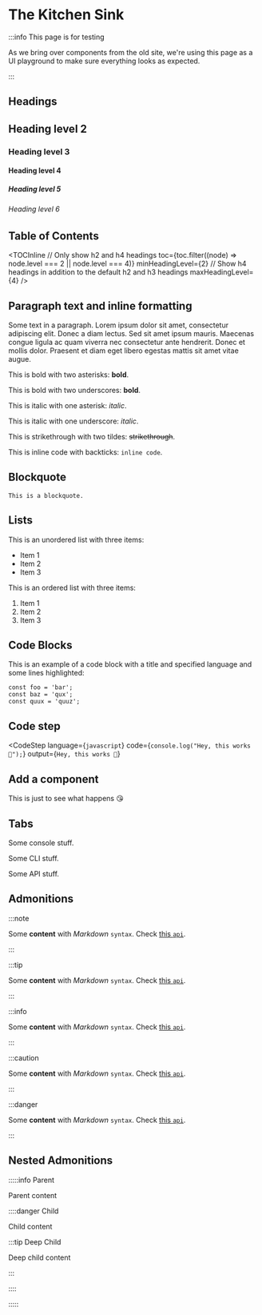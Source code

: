 
# The Kitchen Sink

:::info This page is for testing

As we bring over components from the old site, we're using this page as a UI playground to make sure everything looks as
expected.

:::

## Headings

## Heading level 2

### Heading level 3

#### Heading level 4

##### Heading level 5

###### Heading level 6

## Table of Contents

<TOCInline
  // Only show h2 and h4 headings
  toc={toc.filter((node) => node.level === 2 || node.level === 4)}
  minHeadingLevel={2}
  // Show h4 headings in addition to the default h2 and h3 headings
  maxHeadingLevel={4}
/>

## Paragraph text and inline formatting

Some text in a paragraph. Lorem ipsum dolor sit amet, consectetur adipiscing elit. Donec a diam lectus. Sed sit amet
ipsum mauris. Maecenas congue ligula ac quam viverra nec consectetur ante hendrerit. Donec et mollis dolor. Praesent et
diam eget libero egestas mattis sit amet vitae augue.

This is bold with two asterisks: **bold**.

This is bold with two underscores: **bold**.

This is italic with one asterisk: _italic_.

This is italic with one underscore: _italic_.

This is strikethrough with two tildes: ~~strikethrough~~.

This is inline code with backticks: `inline code`.

## Blockquote

```
This is a blockquote.
```

## Lists

This is an unordered list with three items:

- Item 1
- Item 2
- Item 3

This is an ordered list with three items:

1. Item 1
2. Item 2
3. Item 3

## Code Blocks

This is an example of a code block with a title and specified language and some lines highlighted:

```javascript{1,3} title="/src/components/HelloCodeTitle.js"
const foo = 'bar';
const baz = 'qux';
const quux = 'quuz';
```

## Code step

<CodeStep
  language={`javascript`}
  code={`console.log("Hey, this works 🤙");`}
  output={`Hey, this works 🤙`}
>

## Add a component

This is just to see what happens 😘

</CodeStep>

## Tabs

<Tabs groupId="user-preference" className="api-tabs">
  <TabItem value="console" label="Console">

  Some console stuff.

  </TabItem>
  <TabItem value="cli" label="CLI">

  Some CLI stuff.

  </TabItem>
  <TabItem value="api" label="API">

  Some API stuff.

  </TabItem>
</Tabs>

## Admonitions

:::note

Some **content** with _Markdown_ `syntax`. Check [this `api`](#).

:::

:::tip

Some **content** with _Markdown_ `syntax`. Check [this `api`](#).

:::

:::info

Some **content** with _Markdown_ `syntax`. Check [this `api`](#).

:::

:::caution

Some **content** with _Markdown_ `syntax`. Check [this `api`](#).

:::

:::danger

Some **content** with _Markdown_ `syntax`. Check [this `api`](#).

:::

## Nested Admonitions

:::::info Parent

Parent content

::::danger Child

Child content

:::tip Deep Child

Deep child content

:::

::::

:::::

